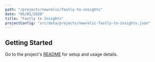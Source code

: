 ```yaml
---
path: "/projects/newrelic/fastly-to-insights"
date: "05/01/2020"
title: "Fastly to Insights"
projectConfig: "src/data/projects/newrelic-fastly-to-insights.json"
---
```


## Getting Started

Go to the project's [README](https://github.com/newrelic/fastly-to-insights#readme) for setup and usage details.





